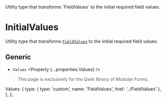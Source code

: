 
<Title>InitialValues</Title>
<Description>
  Utility type that transforms `FieldValues` to the initial required field
  values.
</Description>

# InitialValues

<Qwik block>

Utility type that transforms <A href="../FieldValues">`FieldValues`</A> to the initial required field values.

## Generic

- `Values` <Property {...properties.Values} />

</Qwik>

<Solid block>

<HttpStatusCode code={404} />

> This page is exclusively for the Qwik library of Modular Forms.

</Solid>

  Values: {
    type: { type: 'custom', name: 'FieldValues', href: '../FieldValues' },
  },
};
